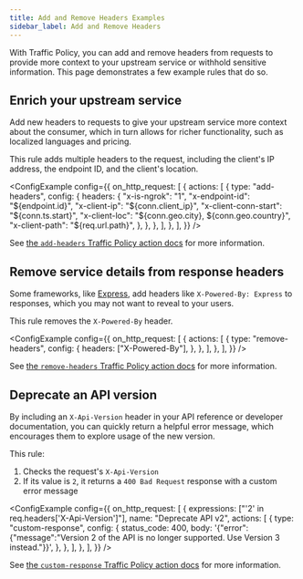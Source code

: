 ```yaml
---
title: Add and Remove Headers Examples
sidebar_label: Add and Remove Headers
---
```



With Traffic Policy, you can add and remove headers from requests to provide more context to your upstream service or withhold sensitive information. This page demonstrates a few example rules that do so.

## Enrich your upstream service

Add new headers to requests to give your upstream service more context about the consumer, which in turn allows for richer functionality, such as localized languages and pricing.

This rule adds multiple headers to the request, including the client's IP address, the endpoint ID, and the client's location.

<ConfigExample
	config={{
		on_http_request: [
			{
				actions: [
					{
						type: "add-headers",
						config: {
							headers: {
								"x-is-ngrok": "1",
								"x-endpoint-id": "${endpoint.id}",
								"x-client-ip": "${conn.client_ip}",
								"x-client-conn-start": "${conn.ts.start}",
								"x-client-loc": "${conn.geo.city}, ${conn.geo.country}",
								"x-client-path": "${req.url.path}",
							},
						},
					},
				],
			},
		],
	}}
/>

See [the `add-headers` Traffic Policy action docs](/traffic-policy/actions/add-headers/) for more information.

## Remove service details from response headers

Some frameworks, like [Express](https://expressjs.com/), add headers like `X-Powered-By: Express` to responses, which you may not want to reveal to your users.

This rule removes the `X-Powered-By` header.

<ConfigExample
	config={{
		on_http_request: [
			{
				actions: [
					{
						type: "remove-headers",
						config: {
							headers: ["X-Powered-By"],
						},
					},
				],
			},
		],
	}}
/>

See [the `remove-headers` Traffic Policy action docs](/traffic-policy/actions/remove-headers/) for more information.

## Deprecate an API version

By including an `X-Api-Version` header in your API reference or developer documentation, you can quickly return a helpful error message, which encourages them to explore usage of the new version.

This rule:

1. Checks the request's `X-Api-Version`
1. If its value is `2`, it returns a `400 Bad Request` response with a custom error message

<ConfigExample
	config={{
		on_http_request: [
			{
				expressions: ["'2' in req.headers['X-Api-Version']"],
				name: "Deprecate API v2",
				actions: [
					{
						type: "custom-response",
						config: {
							status_code: 400,
							body:
								'{"error":{"message":"Version 2 of the API is no longer supported. Use Version 3 instead."}}',
						},
					},
				],
			},
		],
	}}
/>

See [the `custom-response` Traffic Policy action docs](/traffic-policy/actions/custom-response/) for more information.

